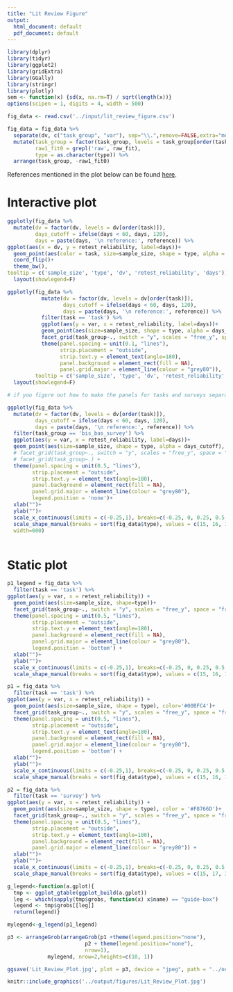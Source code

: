 ```yaml
---
title: "Lit Review Figure"
output:
  html_document: default
  pdf_document: default
---
```


```r
library(dplyr)
library(tidyr)
library(ggplot2)
library(gridExtra)
library(GGally)
library(stringr)
library(plotly)
sem <- function(x) {sd(x, na.rm=T) / sqrt(length(x))}
options(scipen = 1, digits = 4, width = 500)
```

```r
fig_data <- read.csv('../input/lit_review_figure.csv')
```

```r
fig_data = fig_data %>%
  separate(dv, c("task_group", "var"), sep="\\.",remove=FALSE,extra="merge") %>%
  mutate(task_group = factor(task_group, levels = task_group[order(task)]),
         raw1_fit0 = grepl('raw', raw_fit),
         type = as.character(type)) %>%
  arrange(task_group, -raw1_fit0)
```

References mentioned in the plot below can be found [here](https://docs.google.com/spreadsheets/d/1hcED4_rWSGSE8Td0aqT0kWqlLCBAzRNKBXj3tSram58/edit?usp=sharing).

# Interactive plot

```r
ggplotly(fig_data %>%
  mutate(dv = factor(dv, levels = dv[order(task)]),
         days_cutoff = ifelse(days < 60, days, 120),
         days = paste(days, '\n reference:', reference)) %>%
ggplot(aes(x = dv, y = retest_reliability, label=days))+
  geom_point(aes(color = task, size=sample_size, shape = type, alpha = days_cutoff))+
  coord_flip()+
  theme_bw(),
tooltip = c('sample_size', 'type', 'dv', 'retest_reliability', 'days')) %>%
  layout(showlegend=F)
```


```r
ggplotly(fig_data %>%
           mutate(dv = factor(dv, levels = dv[order(task)]),
                  days_cutoff = ifelse(days < 60, days, 120),
                  days = paste(days, '\n reference:', reference)) %>%
           filter(task == 'task') %>%
           ggplot(aes(y = var, x = retest_reliability, label=days))+
           geom_point(aes(size=sample_size, shape = type, alpha = days_cutoff), color = '#00BFC4')+
           facet_grid(task_group~., switch = "y", scales = "free_y", space = "free_y") +
           theme(panel.spacing = unit(0.1, "lines"), 
                 strip.placement = "outside",
                 strip.text.y = element_text(angle=180),
                 panel.background = element_rect(fill = NA),
                 panel.grid.major = element_line(colour = "grey80")),
         tooltip = c('sample_size', 'type', 'dv', 'retest_reliability', 'days')) %>%
  layout(showlegend=F)

# if you figure out how to make the panels for tasks and surveys separately you can use subplot() - a ggplotly function to plot them side by side
```

```r
ggplotly(fig_data %>%
  mutate(dv = factor(dv, levels = dv[order(task)]),
         days_cutoff = ifelse(days < 60, days, 120),
         days = paste(days, '\n reference:', reference)) %>%
  filter(task_group == 'bis_bas_survey') %>%
  ggplot(aes(y = var, x = retest_reliability, label=days))+
  geom_point(aes(size=sample_size, shape = type, alpha = days_cutoff), color = '#F8766D')+
  # facet_grid(task_group~., switch = "y", scales = "free_y", space = "free_y") +
  # facet_grid(task_group~.) +
  theme(panel.spacing = unit(0.5, "lines"), 
        strip.placement = "outside",
        strip.text.y = element_text(angle=180),
        panel.background = element_rect(fill = NA),
        panel.grid.major = element_line(colour = "grey80"),
        legend.position = 'none')+
  xlab("")+
  ylab("")+
  scale_x_continuous(limits = c(-0.25,1), breaks=c(-0.25, 0, 0.25, 0.5, 0.75, 1))+
  scale_shape_manual(breaks = sort(fig_data$type), values = c(15, 16, 17, 3)),
  width=600)
  
```

# Static plot

```r
p1_legend = fig_data %>%
  filter(task == 'task') %>%
ggplot(aes(y = var, x = retest_reliability)) + 
  geom_point(aes(size=sample_size, shape=type))+
  facet_grid(task_group~., switch = "y", scales = "free_y", space = "free_y") +
  theme(panel.spacing = unit(0.5, "lines"), 
        strip.placement = "outside",
        strip.text.y = element_text(angle=180),
        panel.background = element_rect(fill = NA),
        panel.grid.major = element_line(colour = "grey80"),
        legend.position = 'bottom') + 
  xlab("")+
  ylab("")+
  scale_x_continuous(limits = c(-0.25,1), breaks=c(-0.25, 0, 0.25, 0.5, 0.75, 1))+
  scale_shape_manual(breaks = sort(fig_data$type), values = c(15, 16, 17, 3))

p1 = fig_data %>%
  filter(task == 'task') %>%
ggplot(aes(y = var, x = retest_reliability)) + 
  geom_point(aes(size=sample_size, shape = type), color='#00BFC4')+
  facet_grid(task_group~., switch = "y", scales = "free_y", space = "free_y") +
  theme(panel.spacing = unit(0.5, "lines"), 
        strip.placement = "outside",
        strip.text.y = element_text(angle=180),
        panel.background = element_rect(fill = NA),
        panel.grid.major = element_line(colour = "grey80"),
        legend.position = 'bottom') + 
  xlab("")+
  ylab("")+
  scale_x_continuous(limits = c(-0.25,1), breaks=c(-0.25, 0, 0.25, 0.5, 0.75, 1))+
  scale_shape_manual(breaks = sort(fig_data$type), values = c(15, 16, 17, 3))

p2 = fig_data %>%
  filter(task == 'survey') %>%
ggplot(aes(y = var, x = retest_reliability)) + 
  geom_point(aes(size=sample_size, shape = type), color = '#F8766D')+
  facet_grid(task_group~., switch = "y", scales = "free_y", space = "free_y") +
  theme(panel.spacing = unit(0.5, "lines"), 
        strip.placement = "outside",
        strip.text.y = element_text(angle=180),
        panel.background = element_rect(fill = NA),
        panel.grid.major = element_line(colour = "grey80")) + 
  xlab("")+
  ylab("")+
  scale_x_continuous(limits = c(-0.25,1), breaks=c(-0.25, 0, 0.25, 0.5, 0.75, 1))+
  scale_shape_manual(breaks = sort(fig_data$type), values = c(15, 17, 3))

g_legend<-function(a.gplot){
  tmp <- ggplot_gtable(ggplot_build(a.gplot))
  leg <- which(sapply(tmp$grobs, function(x) x$name) == "guide-box")
  legend <- tmp$grobs[[leg]]
  return(legend)}

mylegend<-g_legend(p1_legend)

p3 <- arrangeGrob(arrangeGrob(p1 +theme(legend.position="none"),
                         p2 + theme(legend.position="none"),
                         nrow=1),
             mylegend, nrow=2,heights=c(10, 1))

ggsave('Lit_Review_Plot.jpg', plot = p3, device = "jpeg", path = "../output/figures/", width = 24, height = 20, units = "in")
```

```r
knitr::include_graphics('../output/figures/Lit_Review_Plot.jpg')
```
